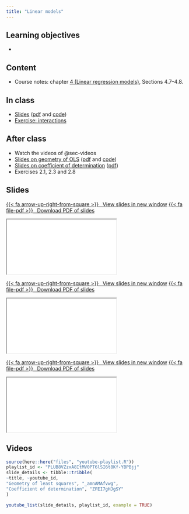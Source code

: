 ```yaml
---
title: "Linear models"
---
```


## Learning objectives

- 


## Content


- Course notes: chapter [4 (Linear regression models)](https://lbelzile.github.io/math60604a/linearmodels.html), Sections 4.7--4.8.


## In class

- [Slides](../slides/MATH60604A-slides5a.html) ([pdf](../slides/MATH60604A-slides5a.pdf) and [code](MATH60604A-slides5a.R))
- [Exercise: interactions](../exercises/interactions.qmd)


## After class 

- Watch the videos of @sec-videos
- [Slides on geometry of OLS](../slides/MATH60604A-slides5b.html) ([pdf](../slides/MATH60604A-slides5b.pdf) and [code](MATH60604A-slides5b.R))
- [Slides on coefficient of determination](../slides/MATH60604A-slides5c.html) ([pdf](../slides/MATH60604A-slides5c.pdf))
- Exercises 2.1, 2.3 and 2.8



## Slides


<p class="text-center"><a class="btn btn-success btn-lg" target="_blank" href="../slides/MATH60604A-slides5a.html">{{< fa arrow-up-right-from-square >}} &ensp;View slides in new window</a> <a class="btn btn-success btn-lg" target="_blank" href="../slides/MATH60604A-slides5a.pdf" role="button">{{< fa file-pdf >}} &ensp;Download PDF of slides</a></p>

<div class="ratio ratio-16x9">
<iframe class="slide-deck" src="../slides/MATH60604A-slides5a.html"></iframe>
</div>


<p class="text-center"><a class="btn btn-success btn-lg" target="_blank" href="../slides/MATH60604A-slides5b.html">{{< fa arrow-up-right-from-square >}} &ensp;View slides in new window</a> <a class="btn btn-success btn-lg" target="_blank" href="../slides/MATH60604A-slides5b.pdf" role="button">{{< fa file-pdf >}} &ensp;Download PDF of slides</a></p>

<div class="ratio ratio-16x9">
<iframe class="slide-deck" src="../slides/MATH60604A-slides5b.html"></iframe>
</div>




<p class="text-center"><a class="btn btn-success btn-lg" target="_blank" href="../slides/MATH60604A-slides5c.html">{{< fa arrow-up-right-from-square >}} &ensp;View slides in new window</a> <a class="btn btn-success btn-lg" target="_blank" href="../slides/MATH60604A-slides5c.pdf" role="button">{{< fa file-pdf >}} &ensp;Download PDF of slides</a></p>

<div class="ratio ratio-16x9">
<iframe class="slide-deck" src="../slides/MATH60604A-slides5c.html"></iframe>
</div>

## Videos {#sec-videos}


```r
source(here::here("files", "youtube-playlist.R"))
playlist_id <- "PLUB8VZzxA8ItMV0PT6lSI6t8Kf-YBPBjj"
slide_details <- tibble::tribble(
~title, ~youtube_id,
"Geometry of least squares", "_amnAMAfvwg",
"Coefficient of determination", "ZFEI7gHJgSY"
)

```


```r
youtube_list(slide_details, playlist_id, example = TRUE)
```

